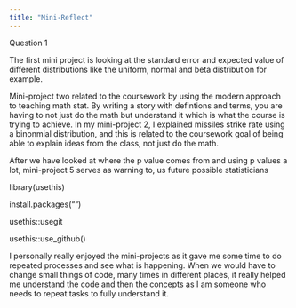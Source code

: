```yaml
---
title: "Mini-Reflect"
---
```


Question 1

The first mini project is looking at the standard error and expected value of different distributions like the uniform, normal and beta distribution for example.

Mini-project two related to the coursework by using the modern approach to teaching math stat. By writing a story with defintions and terms, you are having to not just do the math but understand it which is what the course is trying to achieve. In my mini-project 2, I explained missiles strike rate using a binonmial distribution, and this is related to the coursework goal of being able to explain ideas from the class, not just do the math.

After we have looked at where the p value comes from and using p values a lot, mini-project 5 serves as warning to, us future possible statisticians

library(usethis)

install.packages("")

usethis::usegit

usethis::use_github()

I personally really enjoyed the mini-projects as it gave me some time to do repeated processes and see what is happening. When we would have to change small things of code, many times in different places, it really helped me understand the code and then the concepts as I am someone who needs to repeat tasks to fully understand it.

